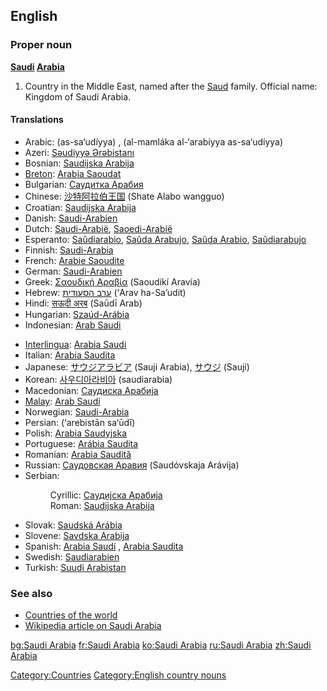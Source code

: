 ==English==

===Proper noun===
'''[[Saudi]] [[Arabia]]'''
# Country in the Middle East, named after the [[Saud]] family. Official name: Kingdom of Saudi Arabia.

====Translations====
{{top}}
*Arabic: {{ARchar|[[السعودية]]}} (as-sa‘udíyya) {{f}}, {{ARchar|[[المملكة العربية السعودية]]}} (al-mamláka al-‘arabíyya as-sa‘udíyya) {{f}}
*Azeri: [[Səudiyyə Ərəbistanı]]
*Bosnian: [[Saudijska Arabija#Bosnian|Saudijska Arabija]] {{f}}
*[[Breton]]: [[Arabia Saoudat]]
*Bulgarian: [[Саудитка Арабия]] {{f}}
*Chinese: [[沙特阿拉伯王国]] (Shate Alabo wangguo)
*Croatian: [[Saudijska Arabija#Croatian|Saudijska Arabija]] {{f}}
*Danish: [[Saudi-Arabien]]
*Dutch: [[Saudi-Arabië]], [[Saoedi-Arabië]]
*Esperanto: [[Saŭdiarabio]], [[Saŭda Arabujo]], [[Saŭda Arabio]], [[Saŭdiarabujo]]
*Finnish: [[Saudi-Arabia]]
*French: [[Arabie Saoudite]] {{f}}
*German: [[Saudi-Arabien]] {{n}}
*Greek: [[Σαουδική Αραβία]] (Saoudikí Aravía) {{f}}
*Hebrew: [[ערב הסעודית]] (‘Arav ha-Sa’udit)
*Hindi: [[सऊदी अरब]] (Saūdī Arab)
*Hungarian: [[Szaúd-Arábia]]
*Indonesian: [[Arab Saudi]]
{{mid}}
*[[Interlingua]]: [[Arabia Saudi]]
*Italian: [[Arabia Saudita]] {{f}}
*Japanese: [[サウジアラビア]] (Sauji Arabia), [[サウジ]] (Sauji)
*Korean: [[사우디아라비아]] (saudiarabia)
*Macedonian: [[Саудиска Арабија]] {{f}}
*[[Malay]]: [[Arab Saudi]]
*Norwegian: [[Saudi-Arabia]]
*Persian: {{FAchar|[[عربستان سعودی]]}} (‘arebistān sa‘ūdī)
*Polish: [[Arabia Saudyjska]]
*Portuguese: [[Arábia Saudita]] {{f}} 
*Romanian: [[Arabia Saudită]] {{f}}
*Russian: [[Саудовская Аравия]] (Saudóvskaja Arávija) {{f}}
*Serbian:
*:Cyrillic: [[Саудијска Арабија]] {{f}}
*:Roman: [[Saudijska Arabija#Serbian|Saudijska Arabija]] {{f}}
*Slovak: [[Saudská Arábia]] {{f}}
*Slovene: [[Savdska Arabija]] {{f}}
*Spanish: [[Arabia Saudí]] {{f}}, [[Arabia Saudita]] {{f}}
*Swedish: [[Saudiarabien]]
*Turkish: [[Suudi Arabistan]]
{{bottom}}

===See also===
*[[Countries of the world]]
*[[w:Saudi Arabia|Wikipedia article on Saudi Arabia]]

[[Category:Countries]]
[[Category:English country nouns]]

[[bg:Saudi Arabia]]
[[fr:Saudi Arabia]]
[[ko:Saudi Arabia]]
[[ru:Saudi Arabia]]
[[zh:Saudi Arabia]]
